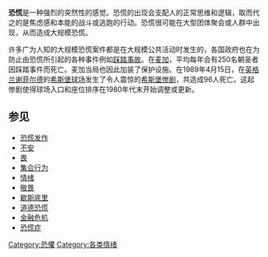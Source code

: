 '''恐慌'''是一种强烈的突然性的感觉。恐慌的出现会支配人的正常思维和逻辑，取而代之的是焦虑感和本能的战斗或逃跑的行动。恐慌很可能在大型团体聚会或人群中出现，从而造成大规模恐慌。

许多广为人知的大规模恐慌案件都是在大规模公共活动时发生的，各国政府也在为防止由恐慌所引起的各种事件例如[[踩踏事故|踩踏事故]]。在[[麦加|麦加]]，平均每年会有250名朝圣者因踩踏事件而死亡。麦加当局也因此加装了保护设施。在1989年4月15日，在[[英格兰|英格兰]][[谢菲尔德|谢菲尔德]]的[[希斯堡球场|希斯堡球场]]发生了令人震惊的[[希斯堡惨剧|希斯堡惨剧]]，共造成96人死亡。这起惨剧使得球场入口和座位排序在1980年代末开始调整或更新。

== 参见 ==
*[[恐慌发作|恐慌发作]]
* [[不安|不安]]
* [[畏|畏]]
* [[集合行为|集合行为]]
* [[情绪|情绪]]
* [[敬畏|敬畏]]
* [[歇斯底里|歇斯底里]]
* [[道德恐慌|道德恐慌]]
* [[金融危机|金融危机]]
* [[恐慌症|恐慌症]]

{{Emotion-footer}}

[[Category:恐懼|Category:恐懼]]
[[Category:各类情绪|Category:各类情绪]]
